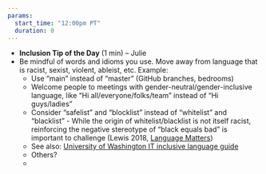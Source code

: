 ```yaml
---
params:
  start_time: "12:00pm PT"
  duration: 0
---
```


- **Inclusion Tip of the Day** (1 min) – Julie
- Be mindful of words and idioms you use. Move away from language that is racist, sexist, violent, ableist, etc. Example: 
  - Use “main” instead of “master” (GitHub branches, bedrooms)
  - Welcome people to meetings with gender-neutral/gender-inclusive language, like “Hi all/everyone/folks/team” instead of “Hi guys/ladies”
  - Consider “safelist” and “blocklist” instead of “whitelist” and “blacklist” - While the origin of whitelist/blacklist is not itself racist, reinforcing the negative stereotype of “black equals bad” is important to challenge (Lewis 2018, [Language Matters](https://medium.com/@bronAtNuna/language-matters-7fced5d78f8d))
  - See also: [University of Washington IT inclusive language guide](https://itconnect.uw.edu/work/inclusive-language-guide/)
  - Others?
  -  
